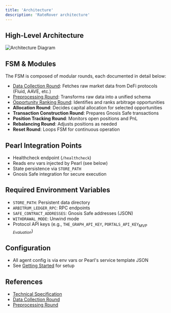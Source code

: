 ```yaml
---
title: 'Architecture'
description: 'RateRover architecture'
---
```


## High-Level Architecture

![Architecture Diagram](../assets/architecture_diagram.png)

## FSM & Modules

The FSM is composed of modular rounds, each documented in detail below:

- [Data Collection Round](../modules/01_data_collection): Fetches raw market data from DeFi protocols (Fluid, AAVE, etc.)
- [Preprocessing Round](../modules/02_preprocessing): Transforms raw data into a unified schema
- [Opportunity Ranking Round](../modules/03_opportunity_ranking): Identifies and ranks arbitrage opportunities
- **Allocation Round**: Decides capital allocation for selected opportunities
- **Transaction Construction Round**: Prepares Gnosis Safe transactions
- **Position Tracking Round**: Monitors open positions and PnL
- **Rebalancing Round**: Adjusts positions as needed
- **Reset Round**: Loops FSM for continuous operation

## Pearl Integration Points
- Healthcheck endpoint (`/healthcheck`)
- Reads env vars injected by Pearl (see below)
- State persistence via `STORE_PATH`
- Gnosis Safe integration for secure execution

## Required Environment Variables
- `STORE_PATH`: Persistent data directory
- `ARBITRUM_LEDGER_RPC`: RPC endpoints
- `SAFE_CONTRACT_ADDRESSES`: Gnosis Safe addresses (JSON)
- `WITHDRAWAL_MODE`: Unwind mode
- Protocol API keys (e.g., `THE_GRAPH_API_KEY`, `PORTALS_API_KEY`<sub>*MVP Evaluation*</sub>)

## Configuration
- All agent config is via env vars or Pearl's service template JSON
- See [Getting Started](../getting-started) for setup

## References
- [Technical Specification](../../TECHNICAL_SPECIFICATION.md)
- [Data Collection Round](../modules/01_data_collection)
- [Preprocessing Round](../modules/02_preprocessing)
